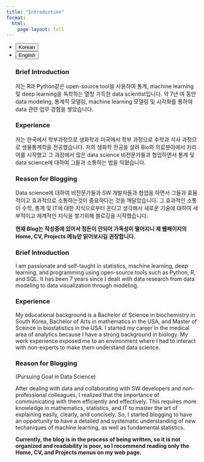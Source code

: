 ```yaml
---
title: "Introduction"
format: 
  html:
    page-layout: full
---
```


<ul class="nav nav-pills" id="language-tab" role="tablist">
  <li class="nav-item" role="presentation">
    <button class="nav-link active" id="Korean-tab" data-bs-toggle="tab" data-bs-target="#Korean" type="button" role="tab" aria-controls="Korean" aria-selected="true">Korean</button>
  </li>
  <li class="nav-item" role="presentation">
    <button class="nav-link" id="English-tab" data-bs-toggle="tab" data-bs-target="#English" type="button" role="tab" aria-controls="knitr" aria-selected="false">English</button>
  </li>

<div class="tab-content" id="language-tabcontent">

<div class="tab-pane fade  show active" id="Korean" role="tabpanel" aria-labelledby="Korean-tab">

### Brief Introduction

저는 R과 Python같은 open-source tool을 사용하여 통계, machine learning 및 deep learning을 독학하는 열정 가득한 data scientist입니다. 약 7년 여 동안 data modeling, 통계적 모델링, machine learning 모델링 및 시각화를 통하여 data 관련 업무 경험을 쌓았습니다.

### Experience

저는 한국에서 학부과정으로 생화학과 미국에서 학부 과정으로 수학과 석사 과정으로 생물통계학을 전공했습니다. 저의 생화학 전공을 살려 Bio와 의료분야에서 커리어를 시작했고 그 과정에서 많은 data science 비전문가들과 협업하면서 통계 및 data science에 대하여 그들과 소통하는 법을 익혔습니다.

### Reason for Blogging

Data science에 대하여 비전문가들과 SW 개발자들과 협업을 하면서 그들과 효율적이고 효과적으로 소통하는것이 중요하다는 것을 깨달았습니다. 그 효과적인 소통이 수학, 통계 및 IT에 대한 지식으로부터 온다고 생각해서 새로운 기술에 대하여 세부적이고 체계적인 지식을 쌓기위해 블로깅을 시작했습니다.

**현재 Blog는 작성중에 있어서 정돈이 안되어 가독성이 떨어지니 제 웹패이지의 Home, CV, Projects 메뉴만 읽어보시길 권장합니다.**

</div>

<div class="tab-pane fade" id="English" role="tabpanel" aria-labelledby="English-tab">

### Brief Introduction

I am passionate and self-taught in statistics, machine learning, deep learning, and programming using open-source tools such as Python, R, and SQL. It has been 7 years since I dealt with data research from data modeling to data visualization through modeling.

### Experience

My educational background is a Bachelor of Science in biochemistry in South Korea, Bachelor of Arts in mathematics in the USA, and Master of Sceince in biostatistics in the USA. I started my career in the medical area of analytics because I have a strong background in biology. My work experience exposed me to an environment where I had to interact with non-experts to make them understand data science.

### Reason for Blogging

(Pursuing Goal in Data Science)

After dealing with data and collaborating with SW developers and non-professional colleagues, I realized that the importance of communicating with them efficiently and effectively. This requires more knowledge in mathematics, statistics, and IT to master the art of explaining easily, clearly, and concisely. So, I started blogging to have an opportunity to have a detailed and systematic understanding of new techaniques of machine learning, as well as fundamental statistics.

**Currently, the blog is in the process of being written, so it is not organized and readability is poor, so I recommend reading only the Home, CV, and Projects menus on my web page.**

</div>